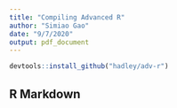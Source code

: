 ```yaml
---
title: "Compiling Advanced R"
author: "Simiao Gao"
date: "9/7/2020"
output: pdf_document
---
```


```r
devtools::install_github("hadley/adv-r")
```

## R Markdown

